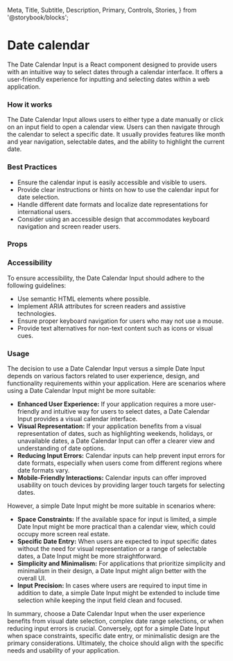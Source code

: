   Meta,
  Title,
  Subtitle,
  Description,
  Primary,
  Controls,
  Stories,
} from '@storybook/blocks';

<Meta of={NsDateCalendar} />

<h1>Date calendar</h1>

  The Date Calendar Input is a React component designed to provide users with an
  intuitive way to select dates through a calendar interface. It offers a
  user-friendly experience for inputting and selecting dates within a web
  application.

<Primary />

<h3>How it works</h3>

  The Date Calendar Input allows users to either type a date manually or click
  on an input field to open a calendar view. Users can then navigate through the
  calendar to select a specific date. It usually provides features like month
  and year navigation, selectable dates, and the ability to highlight the
  current date.


<h3>Best Practices</h3>
<ul>
  <li>Ensure the calendar input is easily accessible and visible to users.</li>
  <li>
    Provide clear instructions or hints on how to use the calendar input for
    date selection.
  </li>
  <li>
    Handle different date formats and localize date representations for
    international users.
  </li>
  <li>
    Consider using an accessible design that accommodates keyboard navigation
    and screen reader users.
  </li>
</ul>

<h3>Props</h3>
<Controls />

<h3>Accessibility</h3>

  To ensure accessibility, the Date Calendar Input should adhere to the
  following guidelines:

<ul>
  <li>Use semantic HTML elements where possible.</li>
  <li>
    Implement ARIA attributes for screen readers and assistive technologies.
  </li>
  <li>Ensure proper keyboard navigation for users who may not use a mouse.</li>
  <li>
    Provide text alternatives for non-text content such as icons or visual cues.
  </li>
</ul>

<h3>Usage</h3>

  The decision to use a Date Calendar Input versus a simple Date Input depends
  on various factors related to user experience, design, and functionality
  requirements within your application. Here are scenarios where using a Date
  Calendar Input might be more suitable:

<ul>
  <li>
    <strong>Enhanced User Experience:</strong> If your application requires a
    more user-friendly and intuitive way for users to select dates, a Date
    Calendar Input provides a visual calendar interface.
  </li>
  <li>
    <strong>Visual Representation:</strong> If your application benefits from a
    visual representation of dates, such as highlighting weekends, holidays, or
    unavailable dates, a Date Calendar Input can offer a clearer view and
    understanding of date options.
  </li>
  <li>
    <strong>Reducing Input Errors:</strong> Calendar inputs can help prevent
    input errors for date formats, especially when users come from different
    regions where date formats vary.
  </li>
  <li>
    <strong>Mobile-Friendly Interactions:</strong> Calendar inputs can offer
    improved usability on touch devices by providing larger touch targets for
    selecting dates.
  </li>
</ul>

However, a simple Date Input might be more suitable in scenarios where:
<ul>
  <li>
    <strong>Space Constraints:</strong> If the available space for input is
    limited, a simple Date Input might be more practical than a calendar view,
    which could occupy more screen real estate.
  </li>
  <li>
    <strong>Specific Date Entry:</strong> When users are expected to input
    specific dates without the need for visual representation or a range of
    selectable dates, a Date Input might be more straightforward.
  </li>
  <li>
    <strong>Simplicity and Minimalism:</strong> For applications that prioritize
    simplicity and minimalism in their design, a Date Input might align better
    with the overall UI.
  </li>
  <li>
    <strong>Input Precision:</strong> In cases where users are required to input
    time in addition to date, a simple Date Input might be extended to include
    time selection while keeping the input field clean and focused.
  </li>
</ul>


  In summary, choose a Date Calendar Input when the user experience benefits
  from visual date selection, complex date range selections, or when reducing
  input errors is crucial. Conversely, opt for a simple Date Input when space
  constraints, specific date entry, or minimalistic design are the primary
  considerations. Ultimately, the choice should align with the specific needs
  and usability of your application.

<Stories />
